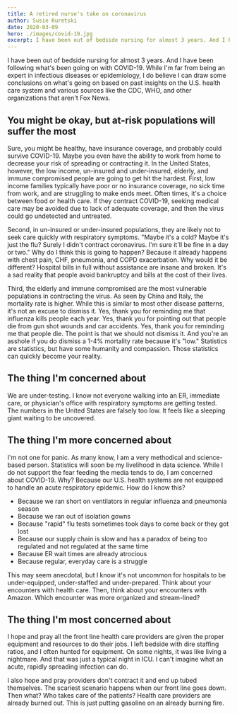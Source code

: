 ```yaml
---
title: A retired nurse's take on coronavirus
author: Susie Kuretski
date: 2020-03-09
hero: ./images/covid-19.jpg
excerpt: I have been out of bedside nursing for almost 3 years. And I have been following what's been going on with COVID-19.
---
```


I have been out of bedside nursing for almost 3 years. And I have been following what's been going on with COVID-19. While 
I'm far from being an expert in infectious diseases or epidemiology, I do believe I can draw some conclusions on what's going 
on based on past insights on the U.S. health care system and various sources like the CDC, WHO, and other organizations that 
aren't Fox News. 

## You might be okay, but at-risk populations will suffer the most
Sure, you might be healthy, have insurance coverage, and probably could survive COVID-19. Maybe you even have the ability 
to work from home to decrease your risk of spreading or contracting it. In the United States, however, the low income, un-insured 
and under-insured, elderly, and immune compromised people are going to get hit the hardest. First, low income families typically 
have poor or no insurance coverage, no sick time from work, and are struggling to make ends meet. Often times, it's a choice 
between food or health care. If they contract COVID-19, seeking medical care may be avoided due to lack of adequate coverage, and 
then the virus could go undetected and untreated. 

Second, in un-insured or under-insured populations, they are likely not to seek care quickly with respiratory symptoms. "Maybe 
it's a cold? Maybe it's just the flu? Surely I didn't contract coronavirus. I'm sure it'll be fine in a day or two." Why do I 
think this is going to happen? Because it already happens with chest pain, CHF, pneumonia, and COPD exacerbation. Why would it be 
different? Hospital bills in full without assistance are insane and broken. It's a sad reality that people avoid bankruptcy and bills at 
the cost of their lives. 

Third, the elderly and immune compromised are the most vulnerable populations in contracting the virus. As seen by China and Italy, 
the mortality rate is higher. While this is similar to most other disease patterns, it's not an excuse to dismiss it. Yes, thank you for 
reminding me that influenza kills people each year. Yes, thank you for pointing out that people die from gun shot wounds and car 
accidents. Yes, thank you for reminding me that people die. The point is that we should not dismiss it. And you're an asshole if 
you do dismiss a 1-4% mortality rate because it's "low." Statistics are statistics, but have some humanity and compassion. Those 
statistics can quickly become your reality. 

## The thing I'm concerned about
We are under-testing. I know not everyone walking into an ER, immediate care, or physician's office with respiratory 
symptoms are getting tested. The numbers in the United States are falsely too low. It feels like a sleeping giant waiting 
to be uncovered. 

## The thing I'm more concerned about
I'm not one for panic. As many know, I am a very methodical and science-based person. Statistics will soon be my livelihood in data 
science. While I do not support the fear feeding the media tends to do, I am concerned about COVID-19. Why? Because our U.S. health 
systems are not equipped to handle an acute respiratory epidemic. How do I know this? 
- Because we ran short on ventilators in regular influenza and pneumonia season
- Because we ran out of isolation gowns
- Because "rapid" flu tests sometimes took days to come back or they got lost
- Because our supply chain is slow and has a paradox of being too regulated and not regulated at the same time
- Because ER wait times are already atrocious
- Because regular, everyday care is a struggle

This may seem anecdotal, but I know it's not uncommon for hospitals to be under-equipped, under-staffed and under-prepared. 
Think about your encounters with health care. Then, think about your encounters with Amazon. Which encounter was more organized and 
stream-lined? 

## The thing I'm most concerned about
I hope and pray all the front line health care providers are given the proper equipment 
and resources to do their jobs. I left bedside with dire staffing ratios, and I often hunted for equipment. On some nights, it 
was like living a nightmare. And that was just a typical night in ICU. I can't imagine what an acute, rapidly spreading infection 
can do.

I also hope and pray providers don't contract it and end up tubed themselves. The scariest scenario happens 
when our front line goes down. Then what? Who takes care of the patients? Health care providers are already burned out. 
This is just putting gasoline on an already burning fire.
